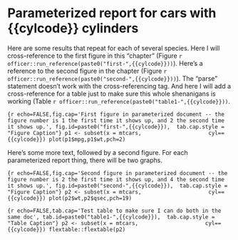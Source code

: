 

# Parameterized report for cars with {{cylcode}} cylinders

Here are some results that repeat for each of several species. Here I will cross-reference to the first figure in this "chapter" (Figure `r officer::run_reference(paste0("first-",{{cylcode}}))`). Here's a reference to the second figure in the chapter  (Figure `r officer::run_reference(paste0("second-",{{cylcode}}))`). The "parse" statement doesn't work with the cross-referencing tag. And here I will add a cross-reference for a table just to make sure this whole shenanigans is working (Table `r officer::run_reference(paste0("table1-",{{cylcode}}))`.

```{r echo=FALSE,fig.cap='First figure in parameterized document -- the figure number is 1 the first time it shows up, and 2 the second time it shows up.', fig.id=paste0("first-",{{cylcode}}),  tab.cap.style = "Figure Caption"}
p1 <- subset(x = mtcars,
                    cyl=={{cylcode}})
plot(p1$mpg,p1$wt,pch=2)
```

Here's some more text, followed by a second figure. For each parameterized report thing, there will be two graphs. 

```{r echo=FALSE,fig.cap='Second figure in parameterized document -- the figure number is 2 the first time it shows up, and 4 the second time it shows up.', fig.id=paste0("second-",{{cylcode}}),  tab.cap.style = "Figure Caption"}
p2 <- subset(x = mtcars,
                    cyl=={{cylcode}})
plot(p2$wt,p2$qsec,pch=19)
```

```{r echo=FALSE,tab.cap='Test table to make sure I can do both in the same doc', tab.id=paste0("table1-",{{cylcode}}),  tab.cap.style = "Table Caption"}
p2 <- subset(x = mtcars,
                    cyl=={{cylcode}})
flextable::flextable(p2)
```

